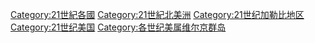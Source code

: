 [[Category:21世紀各國|Category:21世紀各國]]
[[Category:21世紀北美洲|Category:21世紀北美洲]]
[[Category:21世纪加勒比地区|Category:21世纪加勒比地区]]
[[Category:21世纪美国|Category:21世纪美国]]
[[Category:各世纪美属维尔京群岛|Category:各世纪美属维尔京群岛]]
